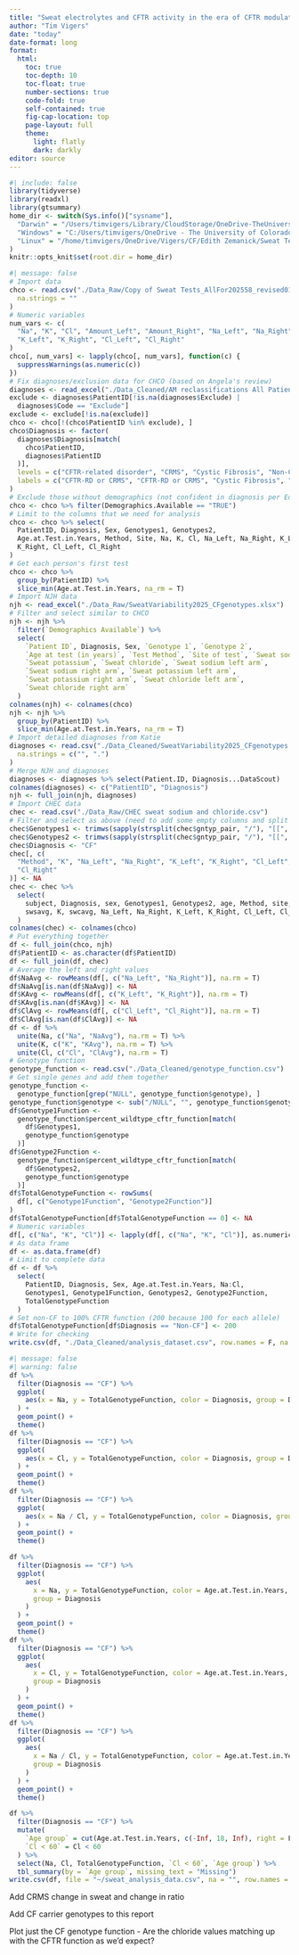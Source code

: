 ```yaml
---
title: "Sweat electrolytes and CFTR activity in the era of CFTR modulators"
author: "Tim Vigers"
date: "today"
date-format: long
format:
  html:
    toc: true
    toc-depth: 10
    toc-float: true
    number-sections: true
    code-fold: true
    self-contained: true
    fig-cap-location: top
    page-layout: full
    theme:
      light: flatly
      dark: darkly
editor: source
---
```


```r
#| include: false
library(tidyverse)
library(readxl)
library(gtsummary)
home_dir <- switch(Sys.info()["sysname"],
  "Darwin" = "/Users/timvigers/Library/CloudStorage/OneDrive-TheUniversityofColoradoDenver/Vigers/CF/Edith Zemanick/Sweat Test",
  "Windows" = "C:/Users/timvigers/OneDrive - The University of Colorado Denver/Vigers/CF/Edith Zemanick/Sweat Test",
  "Linux" = "/home/timvigers/OneDrive/Vigers/CF/Edith Zemanick/Sweat Test"
)
knitr::opts_knit$set(root.dir = home_dir)
```

```r
#| message: false
# Import data
chco <- read.csv("./Data_Raw/Copy of Sweat Tests_AllFor202558_revised01Feb2021.csv",
  na.strings = ""
)
# Numeric variables
num_vars <- c(
  "Na", "K", "Cl", "Amount_Left", "Amount_Right", "Na_Left", "Na_Right",
  "K_Left", "K_Right", "Cl_Left", "Cl_Right"
)
chco[, num_vars] <- lapply(chco[, num_vars], function(c) {
  suppressWarnings(as.numeric(c))
})
# Fix diagnoses/exclusion data for CHCO (based on Angela's review)
diagnoses <- read_excel("./Data_Cleaned/AM reclassifications All Patients with CF or Non-CF.xlsx")
exclude <- diagnoses$PatientID[!is.na(diagnoses$Exclude) |
  diagnoses$Code == "Exclude"]
exclude <- exclude[!is.na(exclude)]
chco <- chco[!(chco$PatientID %in% exclude), ]
chco$Diagnosis <- factor(
  diagnoses$Diagnosis[match(
    chco$PatientID,
    diagnoses$PatientID
  )],
  levels = c("CFTR-related disorder", "CRMS", "Cystic Fibrosis", "Non-CF"),
  labels = c("CFTR-RD or CRMS", "CFTR-RD or CRMS", "Cystic Fibrosis", "Non-CF")
)
# Exclude those without demographics (not confident in diagnosis per Edith)
chco <- chco %>% filter(Demographics.Available == "TRUE")
# Limit to the columns that we need for analysis
chco <- chco %>% select(
  PatientID, Diagnosis, Sex, Genotypes1, Genotypes2,
  Age.at.Test.in.Years, Method, Site, Na, K, Cl, Na_Left, Na_Right, K_Left,
  K_Right, Cl_Left, Cl_Right
)
# Get each person's first test
chco <- chco %>%
  group_by(PatientID) %>%
  slice_min(Age.at.Test.in.Years, na_rm = T)
# Import NJH data
njh <- read_excel("./Data_Raw/SweatVariability2025_CFgenotypes.xlsx")
# Filter and select similar to CHCO
njh <- njh %>%
  filter(`Demographics Available`) %>%
  select(
    `Patient ID`, Diagnosis, Sex, `Genotype 1`, `Genotype 2`,
    `Age at test (in years)`, `Test Method`, `Site of test`, `Sweat sodium`,
    `Sweat potassium`, `Sweat chloride`, `Sweat sodium left arm`,
    `Sweat sodium right arm`, `Sweat potassium left arm`,
    `Sweat potassium right arm`, `Sweat chloride left arm`,
    `Sweat chloride right arm`
  )
colnames(njh) <- colnames(chco)
njh <- njh %>%
  group_by(PatientID) %>%
  slice_min(Age.at.Test.in.Years, na_rm = T)
# Import detailed diagnoses from Katie
diagnoses <- read.csv("./Data_Cleaned/SweatVariability2025_CFgenotypes.csv",
  na.strings = c("", ".")
)
# Merge NJH and diagnoses
diagnoses <- diagnoses %>% select(Patient.ID, Diagnosis...DataScout)
colnames(diagnoses) <- c("PatientID", "Diagnosis")
njh <- full_join(njh, diagnoses)
# Import CHEC data
chec <- read.csv("./Data_Raw/CHEC sweat sodium and chloride.csv")
# Filter and select as above (need to add some empty columns and split genotype)
chec$Genotypes1 <- trimws(sapply(strsplit(chec$gntyp_pair, "/"), "[[", 1))
chec$Genotypes2 <- trimws(sapply(strsplit(chec$gntyp_pair, "/"), "[[", 2))
chec$Diagnosis <- "CF"
chec[, c(
  "Method", "K", "Na_Left", "Na_Right", "K_Left", "K_Right", "Cl_Left",
  "Cl_Right"
)] <- NA
chec <- chec %>%
  select(
    subject, Diagnosis, sex, Genotypes1, Genotypes2, age, Method, site,
    swsavg, K, swcavg, Na_Left, Na_Right, K_Left, K_Right, Cl_Left, Cl_Right
  )
colnames(chec) <- colnames(chco)
# Put everything together
df <- full_join(chco, njh)
df$PatientID <- as.character(df$PatientID)
df <- full_join(df, chec)
# Average the left and right values
df$NaAvg <- rowMeans(df[, c("Na_Left", "Na_Right")], na.rm = T)
df$NaAvg[is.nan(df$NaAvg)] <- NA
df$KAvg <- rowMeans(df[, c("K_Left", "K_Right")], na.rm = T)
df$KAvg[is.nan(df$KAvg)] <- NA
df$ClAvg <- rowMeans(df[, c("Cl_Left", "Cl_Right")], na.rm = T)
df$ClAvg[is.nan(df$ClAvg)] <- NA
df <- df %>%
  unite(Na, c("Na", "NaAvg"), na.rm = T) %>%
  unite(K, c("K", "KAvg"), na.rm = T) %>%
  unite(Cl, c("Cl", "ClAvg"), na.rm = T)
# Genotype function
genotype_function <- read.csv("./Data_Cleaned/genotype_function.csv")
# Get single genes and add them together
genotype_function <-
  genotype_function[grep("NULL", genotype_function$genotype), ]
genotype_function$genotype <- sub("/NULL", "", genotype_function$genotype)
df$Genotype1Function <-
  genotype_function$percent_wildtype_cftr_function[match(
    df$Genotypes1,
    genotype_function$genotype
  )]
df$Genotype2Function <-
  genotype_function$percent_wildtype_cftr_function[match(
    df$Genotypes2,
    genotype_function$genotype
  )]
df$TotalGenotypeFunction <- rowSums(
  df[, c("Genotype1Function", "Genotype2Function")]
)
df$TotalGenotypeFunction[df$TotalGenotypeFunction == 0] <- NA
# Numeric variables
df[, c("Na", "K", "Cl")] <- lapply(df[, c("Na", "K", "Cl")], as.numeric)
# As data frame
df <- as.data.frame(df)
# Limit to complete data
df <- df %>%
  select(
    PatientID, Diagnosis, Sex, Age.at.Test.in.Years, Na:Cl,
    Genotypes1, Genotype1Function, Genotypes2, Genotype2Function,
    TotalGenotypeFunction
  )
# Set non-CF to 100% CFTR function (200 because 100 for each allele)
df$TotalGenotypeFunction[df$Diagnosis == "Non-CF"] <- 200
# Write for checking
write.csv(df, "./Data_Cleaned/analysis_dataset.csv", row.names = F, na = "")
```

```r
#| message: false
#| warning: false
df %>%
  filter(Diagnosis == "CF") %>%
  ggplot(
    aes(x = Na, y = TotalGenotypeFunction, color = Diagnosis, group = Diagnosis)
  ) +
  geom_point() +
  theme()
df %>%
  filter(Diagnosis == "CF") %>%
  ggplot(
    aes(x = Cl, y = TotalGenotypeFunction, color = Diagnosis, group = Diagnosis)
  ) +
  geom_point() +
  theme()
df %>%
  filter(Diagnosis == "CF") %>%
  ggplot(
    aes(x = Na / Cl, y = TotalGenotypeFunction, color = Diagnosis, group = Diagnosis)
  ) +
  geom_point() +
  theme()

df %>%
  filter(Diagnosis == "CF") %>%
  ggplot(
    aes(
      x = Na, y = TotalGenotypeFunction, color = Age.at.Test.in.Years,
      group = Diagnosis
    )
  ) +
  geom_point() +
  theme()
df %>%
  filter(Diagnosis == "CF") %>%
  ggplot(
    aes(
      x = Cl, y = TotalGenotypeFunction, color = Age.at.Test.in.Years,
      group = Diagnosis
    )
  ) +
  geom_point() +
  theme()
df %>%
  filter(Diagnosis == "CF") %>%
  ggplot(
    aes(
      x = Na / Cl, y = TotalGenotypeFunction, color = Age.at.Test.in.Years,
      group = Diagnosis
    )
  ) +
  geom_point() +
  theme()
```

```r
df %>%
  filter(Diagnosis == "CF") %>%
  mutate(
    `Age group` = cut(Age.at.Test.in.Years, c(-Inf, 18, Inf), right = F),
    `Cl < 60` = Cl < 60
  ) %>%
  select(Na, Cl, TotalGenotypeFunction, `Cl < 60`, `Age group`) %>%
  tbl_summary(by = `Age group`, missing_text = "Missing")
write.csv(df, file = "~/sweat_analysis_data.csv", na = "", row.names = F)
```

Add CRMS change in sweat and change in ratio

Add CF carrier genotypes to this report

Plot just the CF genotype function
  - Are the chloride values matching up with the CFTR function as we'd expect?

